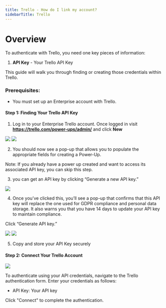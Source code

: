 ```yaml
---
title: Trello - How do I link my account?
sidebarTitle: Trello
---
```



# Overview

To authenticate with Trello, you need one key pieces of information:
1. **API Key** - Your Trello API Key


This guide will walk you through finding or creating those credentials within Trello.


### Prerequisites:

- You must set up an Enterprise account with Trello.


#### Step 1: Finding Your Trello API Key
1. Log in to your Enterprise Trello account. Once logged in visit **https://trello.com/power-ups/admin/** and click **New**

<img src="/integrations/all/trello-scim/nango_trello_1.png" />

<img src="/integrations/all/trello-scim/nango_trello_2.png" />


2. You should now see a pop-up that allows you to populate the appropriate fields for creating a Power-Up.

Note: If you already have a power up created and want to access its associated API key, you can skip this step.

3. you can get an API key by clicking “Generate a new API key.”
<img src="/integrations/all/trello-scim/nango_trello_3.png" />

4. Once you’ve clicked this, you’ll see a pop-up that confirms that this API key will replace the one used for GDPR compliance and personal data storage. 
It also warns you that you have 14 days to update your API key to maintain compliance.

Click “Generate API key.”

<img src="/integrations/all/trello-scim/nango_trello_4.png" />

<img src="/integrations/all/trello-scim/nango_trello_5.png" />

5. Copy and store your API Key securely


#### Step 2: Connect Your Trello Account

<img src="/integrations/all/trello-scim/nango_connect_ui.png" />

To authenticate using your API credentials, navigate to the Trello authentication form.
Enter your credentials as follows:
- API Key: Your API key

Click "Connect" to complete the authentication.
